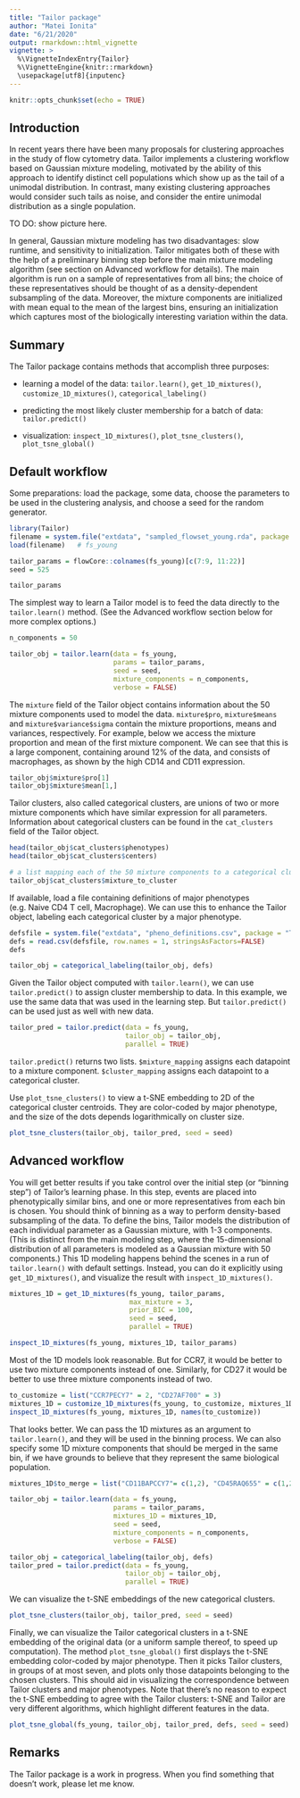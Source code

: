 ---
title: "Tailor package"
author: "Matei Ionita"
date: "6/21/2020"
output: rmarkdown::html_vignette
vignette: >
  %\VignetteIndexEntry{Tailor}
  %\VignetteEngine{knitr::rmarkdown}
  \usepackage[utf8]{inputenc}
---

```{r setup, include=FALSE}
knitr::opts_chunk$set(echo = TRUE)
```


## Introduction

In recent years there have been many proposals for clustering approaches in the study of flow cytometry data. Tailor implements a clustering workflow based on Gaussian mixture modeling, motivated by the ability of this approach to identify distinct cell populations which show up as the tail of a unimodal distribution. In contrast, many existing clustering approaches would consider such tails as noise, and consider the entire unimodal distribution as a single population.

TO DO: show picture here.

In general, Gaussian mixture modeling has two disadvantages: slow runtime, and sensitivity to initialization. Tailor mitigates both of these with the help of a preliminary binning step before the main mixture modeling algorithm (see section on Advanced workflow for details). The main algorithm is run on a sample of representatives from all bins; the choice of these representatives should be thought of as a density-dependent subsampling of the data. Moreover, the mixture components are initialized with mean equal to the mean of the largest bins, ensuring an initialization which captures most of the biologically interesting variation within the data.


## Summary
The Tailor package contains methods that accomplish three purposes:

* learning a model of the data: `tailor.learn()`, `get_1D_mixtures()`, `customize_1D_mixtures()`, `categorical_labeling()`

* predicting the most likely cluster membership for a batch of data: `tailor.predict()`

* visualization: `inspect_1D_mixtures()`, `plot_tsne_clusters()`, `plot_tsne_global()`


## Default workflow
Some preparations: load the package, some data, choose the parameters to be used in the clustering analysis, and choose a seed for the random generator.

```{r preparations}
library(Tailor)
filename = system.file("extdata", "sampled_flowset_young.rda", package = "Tailor")
load(filename)   # fs_young

tailor_params = flowCore::colnames(fs_young)[c(7:9, 11:22)]
seed = 525

tailor_params
```


The simplest way to learn a Tailor model is to feed the data directly to the `tailor.learn()` method. (See the Advanced workflow section below for more complex options.)

```{r tailor_vanilla}
n_components = 50

tailor_obj = tailor.learn(data = fs_young,
                          params = tailor_params,
                          seed = seed,
                          mixture_components = n_components,
                          verbose = FALSE)
```

The `mixture` field of the Tailor object contains information about the 50 mixture components used to model the data.
`mixture$pro`, `mixture$means` and `mixture$variance$sigma` contain the mixture proportions, means and variances, respectively.
For example, below we access the mixture proportion and mean of the first mixture component. We can see that this is a large component, containing around 12% of the data, and consists of macrophages, as shown by the high CD14 and CD11 expression.

```{r tailor_mixture}
tailor_obj$mixture$pro[1]
tailor_obj$mixture$mean[1,]
```

Tailor clusters, also called categorical clusters, are unions of two or more mixture components which have similar expression for all parameters. Information about categorical clusters can be found in the `cat_clusters` field of the Tailor object.

```{r tailor_categorical}
head(tailor_obj$cat_clusters$phenotypes)
head(tailor_obj$cat_clusters$centers)

# a list mapping each of the 50 mixture components to a categorical cluster
tailor_obj$cat_clusters$mixture_to_cluster
```

If available, load a file containing definitions of major phenotypes (e.g. Naive CD4 T cell, Macrophage). We can use this to enhance the Tailor object, labeling each categorical cluster by a major phenotype.

```{r categorical_labeling}
defsfile = system.file("extdata", "pheno_definitions.csv", package = "Tailor")
defs = read.csv(defsfile, row.names = 1, stringsAsFactors=FALSE)
defs

tailor_obj = categorical_labeling(tailor_obj, defs)
```

Given the Tailor object computed with `tailor.learn()`, we can use `tailor.predict()` to assign cluster membership to data. In this example, we use the same data that was used in the learning step. But `tailor.predict()` can be used just as well with new data.

```{r tailor_predict}
tailor_pred = tailor.predict(data = fs_young,
                             tailor_obj = tailor_obj,
                             parallel = TRUE)
```

`tailor.predict()` returns two lists. `$mixture_mapping` assigns each datapoint to a mixture component. `$cluster_mapping` assigns each datapoint to a categorical cluster.

Use `plot_tsne_clusters()` to view a t-SNE embedding to 2D of the categorical cluster centroids. They are color-coded by major phenotype, and the size of the dots depends logarithmically on cluster size.

```{r tailor_plot_clusters, fig.align= "center", fig.width=6, fig.height=4}
plot_tsne_clusters(tailor_obj, tailor_pred, seed = seed)
```




## Advanced workflow

You will get better results if you take control over the initial step (or "binning step") of Tailor's learning phase.
In this step, events are placed into phenotypically similar bins, and one or more representatives from each bin is chosen. You should think of binning as a way to perform density-based subsampling of the data. To define the bins, Tailor models the distribution of each individual parameter as a Gaussian mixture, with 1-3 components. (This is distinct from the main modeling step, where the 15-dimensional distribution of all parameters is modeled as a Gaussian mixture with 50 components.) This 1D modeling happens behind the scenes in a run of `tailor.learn()` with default settings. Instead, you can do it explicitly using `get_1D_mixtures()`, and visualize the result with `inspect_1D_mixtures()`.

```{r 1D_mixtures, fig.width=8, fig.height=4}
mixtures_1D = get_1D_mixtures(fs_young, tailor_params,
                              max_mixture = 3,
                              prior_BIC = 100,
                              seed = seed,
                              parallel = TRUE)

inspect_1D_mixtures(fs_young, mixtures_1D, tailor_params)
```

Most of the 1D models look reasonable. But for CCR7, it would be better to use two mixture components instead of one. Similarly, for CD27 it would be better to use three mixture components instead of two.

```{r customize_1D_mixtures, fig.width=8, fig.height=4}
to_customize = list("CCR7PECY7" = 2, "CD27AF700" = 3)
mixtures_1D = customize_1D_mixtures(fs_young, to_customize, mixtures_1D, verbose = TRUE)
inspect_1D_mixtures(fs_young, mixtures_1D, names(to_customize))
```

That looks better.
We can pass the 1D mixtures as an argument to `tailor.learn()`, and they will be used in the binning process. We can also specify some 1D mixture components that should be merged in the same bin, if we have grounds to believe that they represent the same biological population.

```{r learn_advanced}
mixtures_1D$to_merge = list("CD11BAPCCY7"= c(1,2), "CD45RAQ655" = c(1,2), "CD27AF700" = c(2,3))

tailor_obj = tailor.learn(data = fs_young,
                          params = tailor_params,
                          mixtures_1D = mixtures_1D,
                          seed = seed,
                          mixture_components = n_components,
                          verbose = FALSE)

tailor_obj = categorical_labeling(tailor_obj, defs)
tailor_pred = tailor.predict(data = fs_young,
                             tailor_obj = tailor_obj,
                             parallel = TRUE)
```

We can visualize the t-SNE embeddings of the new categorical clusters.

```{r tailor_plot_clusters_advanced, fig.align= "center", fig.width=6, fig.height=4}
plot_tsne_clusters(tailor_obj, tailor_pred, seed = seed)
```

Finally, we can visualize the Tailor categorical clusters in a t-SNE embedding of the original data (or a uniform sample thereof, to speed up computation). The method `plot_tsne_global()` first displays the t-SNE embedding color-coded by major phenotype. Then it picks Tailor clusters, in groups of at most seven, and plots only those datapoints belonging to the chosen clusters. This should aid in visualizing the correspondence between Tailor clusters and major phenotypes. Note that there's no reason to expect the t-SNE embedding to agree with the Tailor clusters: t-SNE and Tailor are very different algorithms, which highlight different features in the data.

```{r global_tsne, fig.align= "center", fig.width=12, fig.height=8}
plot_tsne_global(fs_young, tailor_obj, tailor_pred, defs, seed = seed)
```

## Remarks

The Tailor package is a work in progress. When you find something that doesn't work, please let me know.

